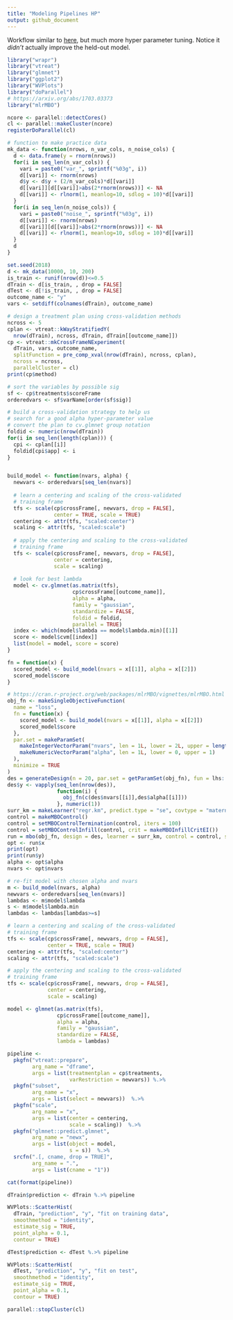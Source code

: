 ```yaml
---
title: "Modeling Pipelines HP"
output: github_document
---
```


Workflow similar to [here](https://github.com/WinVector/vtreat/blob/master/extras/ModelingPipelines.md), but much more hyper parameter tuning.  Notice it *didn't* actually improve the held-out model.


```r
library("wrapr")
library("vtreat")
library("glmnet")
library("ggplot2")
library("WVPlots")
library("doParallel")
# https://arxiv.org/abs/1703.03373
library("mlrMBO")

ncore <- parallel::detectCores()
cl <- parallel::makeCluster(ncore)
registerDoParallel(cl)

# function to make practice data
mk_data <- function(nrows, n_var_cols, n_noise_cols) {
  d <- data.frame(y = rnorm(nrows))
  for(i in seq_len(n_var_cols)) {
    vari = paste0("var_", sprintf("%03g", i))
    d[[vari]] <- rnorm(nrows)
    d$y <- d$y + (2/n_var_cols)*d[[vari]]
    d[[vari]][d[[vari]]>abs(2*rnorm(nrows))] <- NA
    d[[vari]] <- rlnorm(1, meanlog=10, sdlog = 10)*d[[vari]]
  }
  for(i in seq_len(n_noise_cols)) {
    vari = paste0("noise_", sprintf("%03g", i))
    d[[vari]] <- rnorm(nrows)
    d[[vari]][d[[vari]]>abs(2*rnorm(nrows))] <- NA
    d[[vari]] <- rlnorm(1, meanlog=10, sdlog = 10)*d[[vari]]
  }
  d
}

set.seed(2018)
d <- mk_data(10000, 10, 200)
is_train <- runif(nrow(d))<=0.5
dTrain <- d[is_train, , drop = FALSE]
dTest <- d[!is_train, , drop = FALSE]
outcome_name <- "y"
vars <- setdiff(colnames(dTrain), outcome_name)

# design a treatment plan using cross-validation methods
ncross <- 5
cplan <- vtreat::kWayStratifiedY(
  nrow(dTrain), ncross, dTrain, dTrain[[outcome_name]])
cp <- vtreat::mkCrossFrameNExperiment(
  dTrain, vars, outcome_name,
  splitFunction = pre_comp_xval(nrow(dTrain), ncross, cplan),
  ncross = ncross,
  parallelCluster = cl)
print(cp$method)

# sort the variables by possible sig
sf <- cp$treatments$scoreFrame
orderedvars <- sf$varName[order(sf$sig)]

# build a cross-validation strategy to help us
# search for a good alpha hyper-parameter value
# convert the plan to cv.glmnet group notation
foldid <- numeric(nrow(dTrain))
for(i in seq_len(length(cplan))) {
  cpi <- cplan[[i]]
  foldid[cpi$app] <- i
}


build_model <- function(nvars, alpha) {
  newvars <- orderedvars[seq_len(nvars)]
  
  # learn a centering and scaling of the cross-validated 
  # training frame
  tfs <- scale(cp$crossFrame[, newvars, drop = FALSE], 
               center = TRUE, scale = TRUE)
  centering <- attr(tfs, "scaled:center")
  scaling <- attr(tfs, "scaled:scale")
  
  # apply the centering and scaling to the cross-validated 
  # training frame
  tfs <- scale(cp$crossFrame[, newvars, drop = FALSE],
               center = centering,
               scale = scaling)
  
  # look for best lambda
  model <- cv.glmnet(as.matrix(tfs), 
                     cp$crossFrame[[outcome_name]],
                     alpha = alpha,
                     family = "gaussian", 
                     standardize = FALSE,
                     foldid = foldid, 
                     parallel = TRUE)
  index <- which(model$lambda == model$lambda.min)[[1]]
  score <- model$cvm[[index]]
  list(model = model, score = score)
}

fn = function(x) {
  scored_model <- build_model(nvars = x[[1]], alpha = x[[2]])
  scored_model$score
}

# https://cran.r-project.org/web/packages/mlrMBO/vignettes/mlrMBO.html
obj_fn <- makeSingleObjectiveFunction(
  name = "loss",
  fn = function(x) {
    scored_model <- build_model(nvars = x[[1]], alpha = x[[2]])
    scored_model$score
  },
  par.set = makeParamSet(
    makeIntegerVectorParam("nvars", len = 1L, lower = 2L, upper = length(orderedvars)),
    makeNumericVectorParam("alpha", len = 1L, lower = 0, upper = 1)
  ),
  minimize = TRUE
)
des = generateDesign(n = 20, par.set = getParamSet(obj_fn), fun = lhs::randomLHS)
des$y <- vapply(seq_len(nrow(des)),
                function(i) {
                  obj_fn(c(des$nvars[[i]],des$alpha[[i]]))
                }, numeric(1))
surr_km = makeLearner("regr.km", predict.type = "se", covtype = "matern3_2", control = list(trace = FALSE))
control = makeMBOControl()
control = setMBOControlTermination(control, iters = 100)
control = setMBOControlInfill(control, crit = makeMBOInfillCritEI())
run = mbo(obj_fn, design = des, learner = surr_km, control = control, show.info = TRUE)
opt <- run$x
print(opt)
print(run$y)
alpha <- opt$alpha
nvars <- opt$nvars

# re-fit model with chosen alpha and nvars
m <- build_model(nvars, alpha)
newvars <- orderedvars[seq_len(nvars)]
lambdas <- m$model$lambda
s <- m$model$lambda.min
lambdas <- lambdas[lambdas>=s]

# learn a centering and scaling of the cross-validated 
# training frame
tfs <- scale(cp$crossFrame[, newvars, drop = FALSE], 
             center = TRUE, scale = TRUE)
centering <- attr(tfs, "scaled:center")
scaling <- attr(tfs, "scaled:scale")

# apply the centering and scaling to the cross-validated 
# training frame
tfs <- scale(cp$crossFrame[, newvars, drop = FALSE],
             center = centering,
             scale = scaling)

model <- glmnet(as.matrix(tfs), 
                cp$crossFrame[[outcome_name]],
                alpha = alpha,
                family = "gaussian", 
                standardize = FALSE,
                lambda = lambdas)

pipeline <-
  pkgfn("vtreat::prepare",
        arg_name = "dframe", 
        args = list(treatmentplan = cp$treatments,
                    varRestriction = newvars)) %.>%
  pkgfn("subset",
        arg_name = "x",
        args = list(select = newvars))  %.>%
  pkgfn("scale",
        arg_name = "x",
        args = list(center = centering,
                    scale = scaling))  %.>%
  pkgfn("glmnet::predict.glmnet",
        arg_name = "newx",
        args = list(object = model,
                    s = s))  %.>%
  srcfn(".[, cname, drop = TRUE]",
        arg_name = ".",
        args = list(cname = "1"))

cat(format(pipeline))

dTrain$prediction <- dTrain %.>% pipeline

WVPlots::ScatterHist(
  dTrain, "prediction", "y", "fit on training data",
  smoothmethod = "identity",
  estimate_sig = TRUE,
  point_alpha = 0.1,
  contour = TRUE)

dTest$prediction <- dTest %.>% pipeline

WVPlots::ScatterHist(
  dTest, "prediction", "y", "fit on test",
  smoothmethod = "identity",
  estimate_sig = TRUE,
  point_alpha = 0.1,
  contour = TRUE)

parallel::stopCluster(cl)
```

